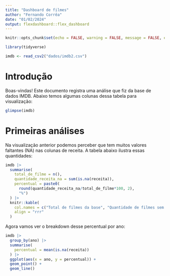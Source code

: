 ```yaml
---
title: "Dashboard de filmes"
author: "Fernando Corrêa"
date: "01/02/2024"
output: flexdashboard::flex_dashboard
---
```


```r
knitr::opts_chunk$set(echo = FALSE, warning = FALSE, message = FALSE, error = FALSE)

library(tidyverse)

imdb <- read_csv2("dados/imdb2.csv")
```

# Introdução

Boas-vindas! Este documento registra uma análise que fiz da base de dados IMDB. Abaixo temos algumas colunas dessa tabela para visualização:

```r
glimpse(imdb)
```

# Primeiras análises

Na visualização anterior podemos perceber que tem muitos valores faltantes (NA) nas colunas de receita. A tabela abaixo ilustra essas quantidades:

```r
imdb |> 
  summarise(
    total_de_filme = n(), 
    quantidade_receita_na = sum(is.na(receita)),
    percentual = paste0(
      round(quantidade_receita_na/total_de_filme*100, 2),
      "%")
  ) |> 
  knitr::kable(
    col.names = c("Total de filmes da base", "Quantidade de filmes sem receita", "Percentual de filmes sem receita"),
    align = "rrr"
  )
```

Agora vamos ver o breakdown desse percentual por ano:

```r
imdb |> 
  group_by(ano) |> 
  summarise(
    percentual = mean(is.na(receita))
  ) |> 
  ggplot(aes(x = ano, y = percentual)) +
  geom_point() + 
  geom_line()
```

